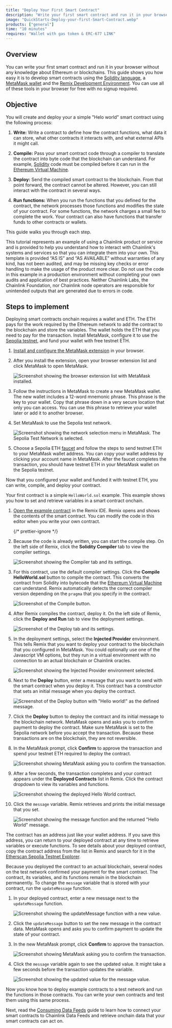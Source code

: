 ```yaml
---
title: "Deploy Your First Smart Contract"
description: "Write your first smart contract and run it in your browser without any knowledge about Ethereum or blockchains."
image: "QuickStarts-Deploy-your-first-Smart-Contract.webp"
products: ["general"]
time: "10 minutes"
requires: "Wallet with gas token & ERC-677 LINK"
---
```



## Overview

You can write your first smart contract and run it in your browser without any knowledge about Ethereum or blockchains. This guide shows you how easy it is to develop smart contracts using the [Solidity language](https://soliditylang.org/), a [MetaMask wallet](https://metamask.io) and the [Remix Development Environment](https://remix.ethereum.org/). You can use all of these tools in your browser for free with no signup required.

## Objective

You will create and deploy your a simple "Helo world" smart contract using the following process:

1. **Write:** Write a contract to define how the contract functions, what data it can store, what other contracts it interacts with, and what external APIs it might call.

1. **Compile:** Pass your smart contract code through a compiler to translate the contract into byte code that the blockchain can understand. For example, [Solidity](https://soliditylang.org) code must be compiled before it can run in the [Ethereum Virtual Machine](https://ethereum.org/en/developers/docs/evm/).

1. **Deploy:** Send the compiled smart contract to the blockchain. From that point forward, the contract cannot be altered. However, you can still interact with the contract in several ways.

1. **Run functions:** When you run the functions that you defined for the contract, the network processes those functions and modifies the state of your contract. For some functions, the network charges a small fee to complete the work. Your contract can also have functions that transfer funds to other contracts or wallets.

This guide walks you through each step.

<Aside type="caution" title="Disclaimer">
  This tutorial represents an example of using a Chainlink product or service and is provided to help you understand how
  to interact with Chainlink's systems and services so that you can integrate them into your own. This template is
  provided “AS IS” and “AS AVAILABLE” without warranties of any kind, has not been audited, and may be missing key
  checks or error handling to make the usage of the product more clear. Do not use the code in this example in a
  production environment without completing your own audits and application of best practices. Neither Chainlink Labs,
  the Chainlink Foundation, nor Chainlink node operators are responsible for unintended outputs that are generated due
  to errors in code.
</Aside>

## Steps to implement

<Accordion title="Install and fund your MetaMask wallet" number={1}>

Deploying smart contracts onchain requires a wallet and ETH. The ETH pays for the work required by the Ethereum network to add the contract to the blockchain and store the variables. The wallet holds the ETH that you need to pay for the transaction. Install MetaMask, configure it to use the [Sepolia testnet](https://sepolia.dev/), and fund your wallet with free testnet ETH.

1. [Install and configure the MetaMask extension](https://metamask.io/download) in your browser.

1. After you install the extension, open your browser extension list and click MetaMask to open MetaMask.

   ![Screenshot showing the browser extension list with MetaMask installed.](/images/getting-started/openMetaMask.png)

1. Follow the instructions in MetaMask to create a new MetaMask wallet. The new wallet includes a 12-word mnemonic phrase. This phrase is the key to your wallet. Copy that phrase down in a very secure location that only you can access. You can use this phrase to retrieve your wallet later or add it to another browser.

1. Set MetaMask to use the Sepolia test network.

   ![Screenshot showing the network selection menu in MetaMask. The Sepolia Test Network is selected.](/images/getting-started/selectSepolia.webp)

1. Choose a Sepolia ETH [faucet](https://faucetlink.to/sepolia) and follow the steps to send testnet ETH to your MetaMask wallet address. You can copy your wallet address by clicking your account name in MetaMask. After the faucet completes the transaction, you should have testnet ETH in your MetaMask wallet on the Sepolia testnet.

Now that you configured your wallet and funded it with testnet ETH, you can write, compile, and deploy your contract.

</Accordion>

<Accordion title="Write, compile, and deploy your first smart contract" number={2}>

Your first contract is a simple `HelloWorld.sol` example. This example shows you how to set and retrieve variables in a smart contract onchain.

<CodeSample src="samples/Tutorials/HelloWorld.sol" />

1. [Open the example contract](https://remix.ethereum.org/#url=https://docs.chain.link/samples/Tutorials/HelloWorld.sol) in the Remix IDE. Remix opens and shows the contents of the smart contract. You can modify the code in this editor when you write your own contract.

   {/* prettier-ignore */}
   <CodeSample src="samples/Tutorials/HelloWorld.sol" showButtonOnly/>

1. Because the code is already written, you can start the compile step. On the left side of Remix, click the **Solidity Compiler** tab to view the compiler settings.

   ![Screenshot showing the Compiler tab and its settings.](/images/getting-started/selectSolidityCompiler.png)

1. For this contract, use the default compiler settings. Click the **Compile HelloWorld.sol** button to compile the contract. This converts the contract from Solidity into bytecode that the [Ethereum Virtual Machine](https://ethereum.org/en/developers/docs/evm/) can understand. Remix automatically detects the correct compiler version depending on the `pragma` that you specify in the contract.

   ![Screenshot of the Compile button.](/images/getting-started/compileHelloWorld.png)

1. After Remix compiles the contract, deploy it. On the left side of Remix, click the **Deploy and Run** tab to view the deployment settings.

   ![Screenshot of the Deploy tab and its settings.](/images/getting-started/selectSolidityDeploy.png)

1. In the deployment settings, select the **Injected Provider** environment. This tells Remix that you want to deploy your contract to the blockchain that you configured in MetaMask. You could optionally use one of the Javascript VM options, but they run in a virtual environment with no connection to an actual blockchain or Chainlink oracles.

   ![Screenshot showing the Injected Provider environment selected.](/images/getting-started/selectWeb3.png)

1. Next to the **Deploy** button, enter a message that you want to send with the smart contract when you deploy it. This contract has a constructor that sets an initial message when you deploy the contract.

   ![Screenshot of the Deploy button with "Hello world!" as the defined message.](/images/getting-started/deployHelloWorld.png)

1. Click the **Deploy** button to deploy the contract and its initial message to the blockchain network. MetaMask opens and asks you to confirm payment to deploy the contract. Make sure MetaMask is set to the Sepolia network before you accept the transaction. Because these transactions are on the blockchain, they are not reversible.

1. In the MetaMask prompt, click **Confirm** to approve the transaction and spend your testnet ETH required to deploy the contract.

   ![Screenshot showing MetaMask asking you to confirm the transaction.](/images/getting-started/confirmTransaction.png)

1. After a few seconds, the transaction completes and your contract appears under the **Deployed Contracts** list in Remix. Click the contract dropdown to view its variables and functions.

   ![Screenshot showing the deployed Hello World contract.](/images/getting-started/deployedContract.png)

1. Click the `message` variable. Remix retrieves and prints the initial message that you set.

   ![Screenshot showing the message function and the returned "Hello World" message.](/images/getting-started/runHelloWorld.png)

The contract has an address just like your wallet address. If you save this address, you can return to your deployed contract at any time to retrieve variables or execute functions. To see details about your deployed contract, copy the contract address from the list in Remix and search for it in the [Etherscan Sepolia Testnet Explorer](https://sepolia.etherscan.io/).

</Accordion>

<Accordion title="Run functions in your contract" number={3}>

Because you deployed the contract to an actual blockchain, several nodes on the test network confirmed your payment for the smart contract. The contract, its variables, and its functions remain in the blockchain permanently. To change the `message` variable that is stored with your contract, run the `updateMessage` function.

1. In your deployed contract, enter a new message next to the `updateMessage` function.

   ![Screenshot showing the updateMessage function with a new value.](/images/getting-started/runUpdateMessage.png)

1. Click the `updateMessage` button to set the new message in the contract data. MetaMask opens and asks you to confirm payment to update the state of your contract.

1. In the new MetaMask prompt, click **Confirm** to approve the transaction.

   ![Screenshot showing MetaMask asking you to confirm the transaction.](/images/getting-started/confirmTransaction.png)

1. Click the `message` variable again to see the updated value. It might take a few seconds before the transaction updates the variable.

   ![Screenshot showing the updated value for the `message` value.](/images/getting-started/runHelloWorldAgain.png)

</Accordion>

Now you know how to deploy example contracts to a test network and run the functions in those contracts. You can write your own contracts and test them using this same process.

Next, read the [Consuming Data Feeds](/data-feeds/getting-started) guide to learn how to connect your smart contracts to Chainlink Data Feeds and retrieve onchain data that your smart contracts can act on.
